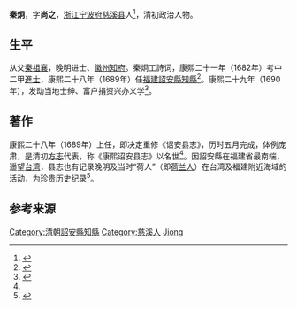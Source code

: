 '''秦炯'''，字'''尚之'''，[[浙江|浙江]][[宁波府|宁波府]][[慈溪县|慈溪县]]人<ref>{{cite web |url=http://www.fjsq.gov.cn/ShowText.asp?ToBook=6039&index=801& |title=诏安县志十二卷清康熙三十三年刊本(徐家汇藏书楼藏) |publisher=福建省情资料库地方志之窗 }}{{Dead link|date=2019年12月 |bot=InternetArchiveBot |fix-attempted=yes }}</ref>，清初政治人物。

== 生平 ==
从父[[秦祖襄|秦祖襄]]，晚明进士、[[徽州|徽州]][[知府|知府]]。秦炯工詩词，康熙二十一年（1682年）考中二甲[[進士|進士]]，康熙二十八年（1689年）任[[福建|福建]][[詔安縣|詔安縣]][[知縣|知縣]]<ref name="qin zhaoan">{{cite web |url=http://www.fjzhaoan.com/zazx/ShowArticle.asp?ArticleID=81 |title=清代和民国修编县志的四代主纂人 |publisher=诏安文史资料 |author=傅崇毅 |date=2008-02-17 |access-date=2016-09-23 |archive-url=https://web.archive.org/web/20161002073402/http://www.fjzhaoan.com/zazx/ShowArticle.asp?ArticleID=81 |archive-date=2016-10-02 |dead-url=yes }}</ref>。康熙二十九年（1690年），发动当地士绅、富户捐资兴办义学<ref>{{cite web |url=http://www.fjsq.gov.cn/showtext.asp?ToBook=3228&index=13& |title=诏安县志 |publisher=福建省情资料库 }}{{Dead link|date=2019年12月 |bot=InternetArchiveBot |fix-attempted=yes }}</ref>。

== 著作 ==
康熙二十八年（1689年）上任，即决定重修《诏安县志》，历时五月完成，体例庞肃，是清初[[方志|方志]]代表，称《康熙诏安县志》以名世<ref name="qin zhaoan"/>。因詔安縣在福建省最南端，遥望[[台湾|台湾]]，县志也有记录晚明及当时“荷人”（即[[荷兰人|荷兰人]]）在台湾及福建附近海域的活动，为珍贵历史纪录<ref>{{cite book|volume= |title=《海洋與殖民地臺灣論集》|author=周婉窈  |date=2012-03-23 |location=台北 |page=155 |isbn=9789570839555 |publisher=聯經出版公司}}</ref>。

== 参考来源 ==
{{reflist|2}}

{{康熙二十一年壬戌科殿试金榜}}

{{Authority control}}
{{DEFAULTSORT:Qin秦}}
[[Category:清朝詔安縣知縣|Category:清朝詔安縣知縣]]
[[Category:慈溪人|Category:慈溪人]]
[[Category:秦姓|Jiong]]